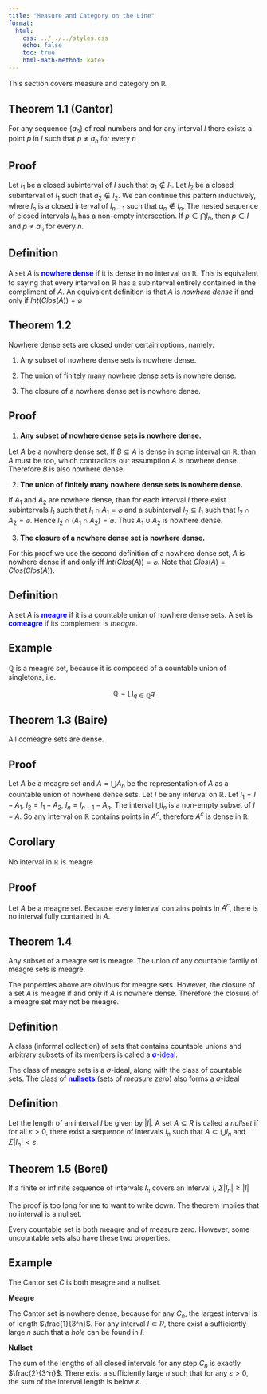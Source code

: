 ```yaml
---
title: "Measure and Category on the Line"
format:
  html:
    css: ../../../styles.css
    echo: false
    toc: true
    html-math-method: katex
---
```


This section covers measure and category on $\mathbb{R}$.

::: {.callout-note icon="false"}
## Theorem 1.1 (Cantor)

For any sequence $\{a_n\}$ of real numbers and for any interval $I$ there exists a point $p$ in $I$ such that $p \not = a_n$ for every $n$
:::

::: {.callout-tip icon="false" collapse="true"}
## Proof

Let $I_1$ be a closed subinterval of $I$ such that $a_1 \not \in I_1$. Let $I_2$ be a closed subinterval of $I_1$ such that $a_2 \not \in I_2$. We can continue this pattern inductively, where $I_n$ is a closed interval of $I_{n-1}$ such that $a_n \not \in I_n$. The nested sequence of closed intervals $I_n$ has a non-empty intersection. If $p \in \bigcap I_n$, then $p \in I$ and $p \not = a_n$ for every $n$.
:::

::: {.callout-note icon="false"}
## Definition

A set $A$ is [**nowhere dense**]{style="color: blue"} if it is dense in no interval on $\mathbb{R}$. This is equivalent to saying that every interval on $\mathbb{R}$ has a subinterval entirely contained in the compliment of $A$. An equivalent definition is that $A$ is *nowhere dense* if and only if $Int(Clos(A)) = \varnothing$
:::

::: {.callout-note icon="false"}
## Theorem 1.2

Nowhere dense sets are closed under certain options, namely:

1.  Any subset of nowhere dense sets is nowhere dense.

2.  The union of finitely many nowhere dense sets is nowhere dense.

3.  The closure of a nowhere dense set is nowhere dense.
:::

::: {.callout-tip icon="false" collapse="true"}
## Proof

1.  **Any subset of nowhere dense sets is nowhere dense.**

Let $A$ be a nowhere dense set. If $B \subseteq A$ is dense in some interval on $\mathbb{R}$, than $A$ must be too, which contradicts our assumption $A$ is nowhere dense. Therefore $B$ is also nowhere dense.

2.  **The union of finitely many nowhere dense sets is nowhere dense.**

If $A_1$ and $A_2$ are nowhere dense, than for each interval $I$ there exist subintervals $I_1$ such that $I_1 \cap A_1 = \varnothing$ and a subinterval $I_2 \subseteq I_1$ such that $I_2 \cap A_2 = \varnothing$. Hence $I_2 \cap (A_1 \cap A_2) = \varnothing$. Thus $A_1 \cup A_2$ is nowhere dense.

3.  **The closure of a nowhere dense set is nowhere dense.**

For this proof we use the second definition of a nowhere dense set, $A$ is nowhere dense if and only iff $Int(Clos(A)) = \varnothing$. Note that $Clos(A) = Clos(Clos(A))$.
:::

::: {.callout-note icon="false"}
## Definition

A set $A$ is [**meagre**]{style="color: blue"} if it is a countable union of nowhere dense sets. A set is [**comeagre**]{style="color: blue"} if its complement is *meagre*.
:::

::: {.callout-caution icon="false"}
## Example

$\mathbb{Q}$ is a meagre set, because it is composed of a countable union of singletons, i.e.

$$
\mathbb{Q} = \bigcup_{q \in \mathbb{Q}} q
$$
:::

::: {.callout-note icon="false"}
## Theorem 1.3 (Baire)

All comeagre sets are dense.
:::

::: {.callout-tip icon="false" collapse="true"}
## Proof

Let $A$ be a meagre set and $A = \bigcup A_n$ be the representation of $A$ as a countable union of nowhere dense sets. Let $I$ be any interval on $\mathbb{R}$. Let $I_1 = I - A_1$, $I_2 = I_1 - A_2$, $I_n = I_{n-1} - A_n$. The interval $\bigcup I_n$ is a non-empty subset of $I - A$. So any interval on $\mathbb{R}$ contains points in $A^c$, therefore $A^c$ is dense in $\mathbb{R}$.
:::

::: {.callout-note icon="false"}
## Corollary

No interval in $\mathbb{R}$ is meagre
:::

::: {.callout-tip icon="false" collapse="true"}
## Proof

Let $A$ be a meagre set. Because every interval contains points in $A^c$, there is no interval fully contained in $A$.
:::

::: {.callout-note icon="false"}
## Theorem 1.4

Any subset of a meagre set is meagre. The union of any countable family of meagre sets is meagre.
:::

The properties above are obvious for meagre sets. However, the closure of a set $A$ is meagre if and only if $A$ is nowhere dense. Therefore the closure of a meagre set may not be meagre.

::: {.callout-note icon="false"}
## Definition

A class (informal collection) of sets that contains countable unions and arbitrary subsets of its members is called a [$\pmb\sigma$-ideal]{style="color: blue"}.
:::

The class of meagre sets is a $\sigma$-ideal, along with the class of countable sets. The class of [**nullsets**]{style="color: blue"} (sets of *measure zero*) also forms a $\sigma$-ideal

::: {.callout-note icon="false"}
## Definition

Let the length of an interval $I$ be given by $|I|$. A set $A \subseteq R$ is called a *nullset* if for all $\varepsilon > 0$, there exist a sequence of intervals $I_n$ such that $A \subset \bigcup I_n$ and $\Sigma |I_n| < \varepsilon$.
:::

::: {.callout-note icon="false"}
## Theorem 1.5 (Borel)

If a finite or infinite sequence of intervals $I_n$ covers an interval $I$, $\Sigma |I_n| \geq |I|$
:::

The proof is too long for me to want to write down. The theorem implies that no interval is a nullset.

Every countable set is both meagre and of measure zero. However, some uncountable sets also have these two properties.

::: {.callout-caution icon="false"}
## Example

The Cantor set $C$ is both meagre and a nullset.

**Meagre**

The Cantor set is nowhere dense, because for any $C_n$, the largest interval is of length $\frac{1}{3^n}$. For any interval $I \subset R$, there exist a sufficiently large $n$ such that a *hole* can be found in $I$.

**Nullset**

The sum of the lengths of all closed intervals for any step $C_n$ is exactly $\frac{2}{3^n}$. There exist a sufficiently large $n$ such that for any $\varepsilon > 0$, the sum of the interval length is below $\varepsilon$.
:::
